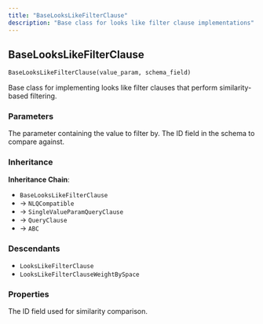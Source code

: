 ```yaml
---
title: "BaseLooksLikeFilterClause"
description: "Base class for looks like filter clause implementations"
---
```


## BaseLooksLikeFilterClause

```python
BaseLooksLikeFilterClause(value_param, schema_field)
```

Base class for implementing looks like filter clauses that perform similarity-based filtering.

### Parameters

<ParamField path="value_param" type="TypedParam | Evaluated[TypedParam]" required>
The parameter containing the value to filter by.
</ParamField>

<ParamField path="schema_field" type="IdField" required>
The ID field in the schema to compare against.
</ParamField>

### Inheritance

**Inheritance Chain**: 
- `BaseLooksLikeFilterClause` 
- → `NLQCompatible`
- → `SingleValueParamQueryClause`
- → `QueryClause`
- → `ABC`

### Descendants

- `LooksLikeFilterClause`
- `LooksLikeFilterClauseWeightBySpace`

### Properties

<ParamField path="schema_field" type="IdField">
The ID field used for similarity comparison.
</ParamField>